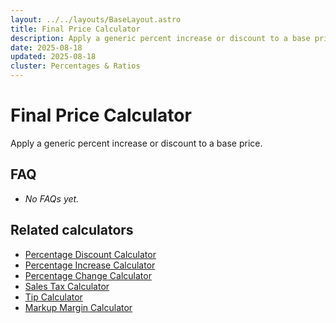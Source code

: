 ```yaml
---
layout: ../../layouts/BaseLayout.astro
title: Final Price Calculator
description: Apply a generic percent increase or discount to a base price.
date: 2025-08-18
updated: 2025-08-18
cluster: Percentages & Ratios
---
```





# Final Price Calculator

Apply a generic percent increase or discount to a base price.

<Calculator schema={schema} />

## FAQ

- _No FAQs yet._

## Related calculators
- [Percentage Discount Calculator](/calculators/percentage-discount-calculator/)
- [Percentage Increase Calculator](/calculators/percentage-increase-calculator/)
- [Percentage Change Calculator](/calculators/percentage-change-calculator/)
- [Sales Tax Calculator](/calculators/sales-tax-calculator/)
- [Tip Calculator](/calculators/tip-calculator/)
- [Markup Margin Calculator](/calculators/markup-margin-calculator/)
